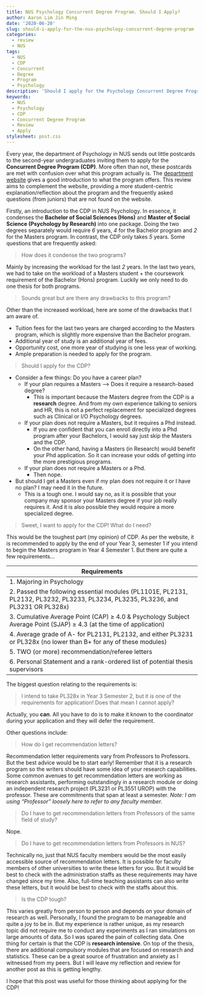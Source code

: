 ```yaml
---
title: NUS Psychology Concurrent Degree Program. Should I Apply?
author: Aaron Lim Jin Ming
date: '2020-06-20'
slug: should-i-apply-for-the-nus-psychology-concurrent-degree-program
categories:
  - review
  - NUS
tags:
  - NUS
  - CDP
  - Concurrent
  - Degree
  - Program
  - Psychology
description: 'Should I apply for the Psychology Concurrent Degree Program (CDP) offered in the National University of Singapore (NUS)'
keywords: 
  - NUS
  - Psychology
  - CDP
  - Concurrent Degree Program
  - Review
  - Apply
stylesheet: post.css
---
```


Every year, the department of Psychology in NUS sends out little postcards to the second-year undergraduates inviting them to apply for the **Concurrent Degree Program (CDP)**. More often than not, these postcards are met with confusion over what this program actually is. The [department website](https://www.fas.nus.edu.sg/psy/prospective/index.html#concurrent) gives a good introduction to what the program offers. This review aims to complement the website, providing a more student-centric explanation/reflection about the program and the frequently asked questions (from juniors) that are not found on the website.
 
Firstly, an introduction to the CDP in NUS Psychology. In essence, it condenses the **Bachelor of Social Sciences (Hons)** and **Master of Social Science (Psychology by Research)** into one package. Doing the two degrees separately would require *6* years, *4* for the Bachelor program and *2* for the Masters program. In contrast, the CDP only takes *5* years. Some questions that are frequently asked:

> How does it condense the two programs?

Mainly by increasing the workload for the last *2* years. In the last two years, we had to take on the workload of a Masters student + the coursework requirement of the Bachelor (Hons) program. Luckily we only need to do one thesis for both programs.

> Sounds great but are there any drawbacks to this program?

Other than the increased workload, here are some of the drawbacks that I am aware of.

* Tuition fees for the last two years are charged according to the Masters program, which is slightly more expensive than the Bachelor program.
* Additional year of study is an additional year of fees.
* Opportunity cost, one more year of studying is one less year of working.
* Ample preparation is needed to apply for the program.

> Should I apply for the CDP?

* Consider a few things: Do you have a career plan?
    * If your plan requires a Masters --> Does it require a research-based degree?
        * This is important because the Masters degree from the CDP is a **research** degree. And from my own experience talking to seniors and HR, this is not a perfect replacement for specialized degrees such as Clinical or I/O Psychology degrees.
    * If your plan does not require a Masters, but it requires a Phd instead.
        * If you are confident that you can enroll directly into a Phd program after your Bachelors, I would say just skip the Masters and the CDP.
        * On the other hand, having a Masters (in Research) would benefit your Phd application. So it can increase your odds of getting into the more prestigious programs.
    * If your plan does not require a Masters or a Phd.
        * Then nope.
* But should I get a Masters even if my plan does not require it or I have no plan? I may need it in the future.
    * This is a tough one. I would say no, as it is possible that your company may sponsor your Masters degree if your job really requires it. And it is also possible they would require a more specialized degree.
        
> Sweet, I want to apply for the CDP! What do I need?

This would be the toughest part (my opinion) of CDP. As per the website, it is recommended to apply by the end of your Year 3, semester 1 if you intend to begin the Masters program in Year 4 Semester 1. But there are quite a few requirements...

|Requirements|
|--------|    
|1. Majoring in Psychology|
|2. Passed the following essential modules (PL1101E, PL2131, PL2132, PL3232, PL3233, PL3234, PL3235, PL3236, and PL3231 OR PL328x)|
|3. Cumulative Average Point (CAP) ≥ 4.0 & Psychology Subject Average Point (SJAP) ≥ 4.3 (at the time of application)|
|4. Average grade of A- for PL2131, PL2132, and either PL3231 or PL328x (no lower than B+ for any of these modules)|
|5. TWO (or more) recommendation/referee letters|
|6. Personal Statement and a rank-ordered list of potential thesis supervisors|

The biggest question relating to the requirements is:

> I intend to take PL328x in Year 3 Semester 2, but it is one of the requirements for application! Does that mean I cannot apply?

Actually, you **can**. All you have to do is to make it known to the coordinator during your application and they will defer the requirement.
    
Other questions include:

> How do I get recommendation letters?

Recommendation letter requirements vary from Professors to Professors. But the best advice would be to start early! Remember that it is a research program so the writers should have some idea of your research capabilities. Some common avenues to get recommendation letters are working as research assistants, performing outstandingly in a research module or doing an independent research project (PL3231 or PL3551 UROP) with the professor. These are commitments that span at least a semester.
*Note: I am using "Professor" loosely here to refer to any faculty member.*

> Do I have to get recommendation letters from Professors of the same field of study?

Nope.

> Do I have to get recommendation letters from Professors in NUS?

Technically no, just that NUS faculty members would be the most easily accessible source of recommendation letters. It is possible for faculty members of other universities to write these letters for you. But it would be best to check with the administration staffs as these requirements may have changed since my time. Also, full-time teaching assistants can also write these letters, but it would be best to check with the staffs about this.

> Is the CDP tough?

This varies greatly from person to person and depends on your domain of research as well. Personally, I found the program to be manageable and quite a joy to be in. But my experience is rather unique, as my research topic did not require me to conduct any experiments as I ran simulations on large amounts of data. So I was spared the pain of collecting data. One thing for certain is that the CDP is **research intensive**. On top of the thesis, there are additional compulsory modules that are focused on research and statistics. These can be a great source of frustration and anxiety as I witnessed from my peers. But I will leave my reflection and review for another post as this is getting lengthy.

I hope that this post was useful for those thinking about applying for the CDP!
